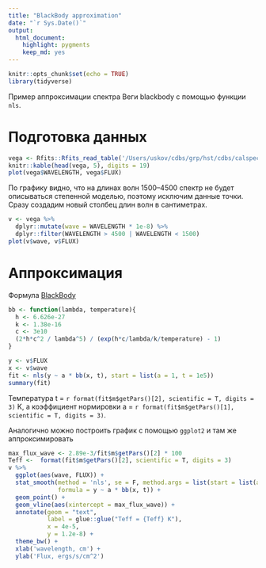 ```yaml
---
title: "BlackBody approximation"
date: "`r Sys.Date()`"
output: 
  html_document: 
    highlight: pygments
    keep_md: yes
---
```


```r
knitr::opts_chunk$set(echo = TRUE)
library(tidyverse)
```

Пример аппроксимации спектра Веги blackbody с помощью функции `nls`. 

# Подготовка данных

```r
vega <- Rfits::Rfits_read_table('/Users/uskov/cdbs/grp/hst/cdbs/calspec/alpha_lyr_004.fits')
knitr::kable(head(vega, 5), digits = 19)
plot(vega$WAVELENGTH, vega$FLUX)
```

По графику видно, что на длинах волн 1500--4500 спектр не будет описываться степенной моделью, поэтому исключим данные точки. Сразу создадим новый столбец длин волн в сантиметрах.

```r
v <- vega %>% 
  dplyr::mutate(wave = WAVELENGTH * 1e-8) %>% 
  dplyr::filter(WAVELENGTH > 4500 | WAVELENGTH < 1500)
plot(v$wave, v$FLUX)
```

# Аппроксимация

Формула [BlackBody](http://burro.cwru.edu/Academics/Astr221/Light/blackbody.html)


```r
bb <- function(lambda, temperature){
  h <- 6.626e-27
  k <- 1.38e-16
  c <- 3e10
  (2*h*c^2 / lambda^5) / (exp(h*c/lambda/k/temperature) - 1)
}

y <- v$FLUX
x <- v$wave
fit <- nls(y ~ a * bb(x, t), start = list(a = 1, t = 1e5))
summary(fit)
```


Температура t = `r format(fit$m$getPars()[2], scientific = T, digits = 3)` K, а коэффициент нормировки a = `r format(fit$m$getPars()[1], scientific = T, digits = 3)`.

Аналогично можно построить график с помощью `ggplot2` и там же аппроксимировать
```r

max_flux_wave <- 2.89e-3/fit$m$getPars()[2] * 100
Teff <-  format(fit$m$getPars()[2], scientific = T, digits = 3)
v %>% 
  ggplot(aes(wave, FLUX)) +
  stat_smooth(method = 'nls', se = F, method.args = list(start = list(a=1, t = 1e5)),
              formula = y ~ a * bb(x, t)) +
  geom_point() +
  geom_vline(aes(xintercept = max_flux_wave)) +
  annotate(geom = "text", 
           label = glue::glue("Teff = {Teff} K"),
           x = 4e-5, 
           y = 1.2e-8) +
  theme_bw() +
  xlab('wavelength, cm') + 
  ylab('Flux, ergs/s/cm^2')
```


